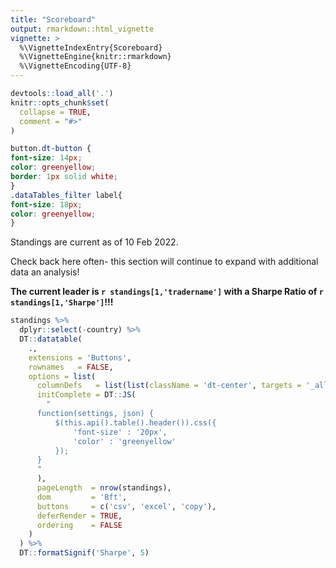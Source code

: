 ```yaml
---
title: "Scoreboard"
output: rmarkdown::html_vignette
vignette: >
  %\VignetteIndexEntry{Scoreboard}
  %\VignetteEngine{knitr::rmarkdown}
  %\VignetteEncoding{UTF-8}
---
```


```r
devtools::load_all('.')
knitr::opts_chunk$set(
  collapse = TRUE,
  comment = "#>"
)
```

```css
button.dt-button {
font-size: 14px;
color: greenyellow;
border: 1px solid white;
}
.dataTables_filter label{
font-size: 18px;
color: greenyellow;
}
```


Standings are current as of 10 Feb 2022. 

Check back here often- this section will continue to expand with additional data
an analysis!

**The current leader is `r standings[1,'tradername']` with a Sharpe Ratio of `r standings[1,'Sharpe']`!!!**

```r
standings %>%
  dplyr::select(-country) %>%
  DT::datatable(
    .,
    extensions = 'Buttons',
    rownames   = FALSE,
    options = list(
      columnDefs   = list(list(className = 'dt-center', targets = '_all')),
      initComplete = DT::JS(
        "
      function(settings, json) {
          $(this.api().table().header()).css({
              'font-size' : '20px', 
              'color' : 'greenyellow'
          });
      }
      "
      ),
      pageLength  = nrow(standings),
      dom         = 'Bft',
      buttons     = c('csv', 'excel', 'copy'),
      deferRender = TRUE,
      ordering    = FALSE
    )
  ) %>%
  DT::formatSignif('Sharpe', 5)
```
